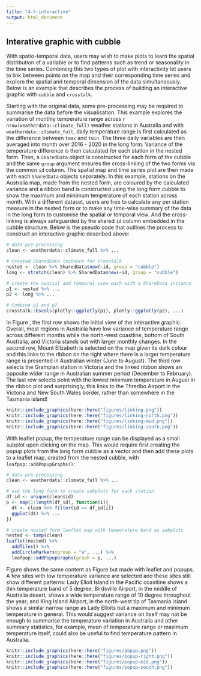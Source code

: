 ```yaml
---
title: "4-5-interactive"
output: html_document
---
```

## Interative graphic with cubble

With spatio-temporal data, users may wish to make plots to learn the spatial distribution of a variable or to find patterns such as trend or seasonality in the time series. Combining this two types of plot with interactivity let users to link between points on the map and their corresponding time series and explore the spatial and temporal dimension of the data simultaneously. Below is an example that describes the process of building an interactive graphic with `cubble` and `crosstalk`. 

Starting with the original data, some pre-processing may be required to summarise the data before the visualisation. This example explores the variation of monthly temperature range across `r nrow(weatherdata::climate_full)` weather stations in Australia and with `weatherdata::climate_full`, daily temperature range is first calculated as the difference between `tmax` and `tmin`. The three daily variables are then averaged into month over 2016 - 2020 in the long form. Variance of the temperature difference is then calculated for each station in the nested form. Then, a `SharedData` object is constructed for each form of the cubble and the same `group` argument ensures the cross-linking of the two forms via the common `id` column. The spatial map and time series plot are then made with each `SharedData` objects separately. In this example, stations on the Australia map, made from the nested form, are coloured by the calculated variance and a ribbon band is constructed using the long form cubble to show the maximum and minimum temperature of each station across month. With a different dataset, users are free to calculate any per station measure in the nested form or to make any time-wise summary of the data in the long form to customise the spatial or temporal view. And the cross-linking is always safeguarded by the shared `id` column embedded in the cubble structure. Below is the pseudo code that outlines the process to construct an interactive graphic described above:

```r
# data pre-processing
clean <- weatherdata::climate_full %>% ...

# created SharedData instance for crosstalk
nested <- clean %>% SharedData$new(~id, group = "cubble")
long <- stretch(clean) %>% SharedData$new(~id, group = "cubble")

# create the spatial and temporal view each with a ShareData instance
p1 <- nested %>% ...
p2 <- long %>% ...

# Combine p1 and p2
crosstalk::bscols(plotly::ggplotly(p1), plotly::ggplotly(p2), ...)

```

In Figure \ref{fig:interactive-linking}, the first row shows the initial view of the interactive graphic. Overall, most regions in Australia have low variance of temperature range across different months while the north-west coastline, bottom of South Australia, and Victoria stands out with larger monthly changes. In the second row, Mount Elizabeth is selected on the map given its dark colour and this links to the ribbon on the right where there is a larger temperature range is presented in Australian winter (June to August). The third row selects the Grampian station in Victoria and the linked ribbon shows an opposite wider range in Australian summer period (December to February). The last row selects point with the lowest minimum temperature in August in the ribbon plot and surprisingly, this links to the Thredbo Airport in the Victoria and New South Wales border, rather than somewhere in the Tasmania island! 

```r
knitr::include_graphics(here::here("figures/linking.png"))
knitr::include_graphics(here::here("figures/linking-north.png"))
knitr::include_graphics(here::here("figures/linking-mid.png"))
knitr::include_graphics(here::here("figures/linking-south.png"))
```

With leaflet popup, the temperature range can be displayed as a small subplot upon clicking on the map. This would require first creating the popup plots from the long form cubble as a vector and then add these plots to a leaflet map, created from the nested cubble, with `leafpop::addPopupGraphs()`:

```r
# data pre-processing
clean <- weatherdata::climate_full %>% ...

# use the long form to create subplots for each station
df_id <- unique(clean$id)
p <- map(1:length(df_id), function(i){
  dt <- clean %>% filter(id == df_id[i])
  ggplot(dt) %>% ...
})

# create nested form leaflet map with temperature band as subplots 
nested <- tamp(clean)
leaflet(nested) %>% 
  addTiles() %>% 
  addCircleMarkers(group = "a", ...) %>% 
  leafpop::addPopupGraphs(graph = p, ...)

```

Figure \ref{fig:interactive-popup} shows the same content as Figure \ref{fig:interactive-linking} but made with leaflet and popups. A few sites with low temperature variance are selected and these sites still show different patterns: Lady Elloit Island in the Pacific coastline shows a thin temperature band of 5 degree; Birdsville Airport, in the middle of Australia desert, shows a wide temperature range of 10 degree throughout the year; and King Island Airport, in the north-west tip of Tasmania island shows a similar narrow range as Lady Elloits but a maximum and minimum temperature in general. This would suggest variance on itself may not be enough to summarise the temperature variation in Australia and other summary statistics, for example, mean of temperature range or maximum temperature itself, could also be useful to find temperature pattern in Australia. 

```r
knitr::include_graphics(here::here("figures/popup.png"))
knitr::include_graphics(here::here("figures/popup-right.png"))
knitr::include_graphics(here::here("figures/popup-mid.png"))
knitr::include_graphics(here::here("figures/popup-south.png"))
```


